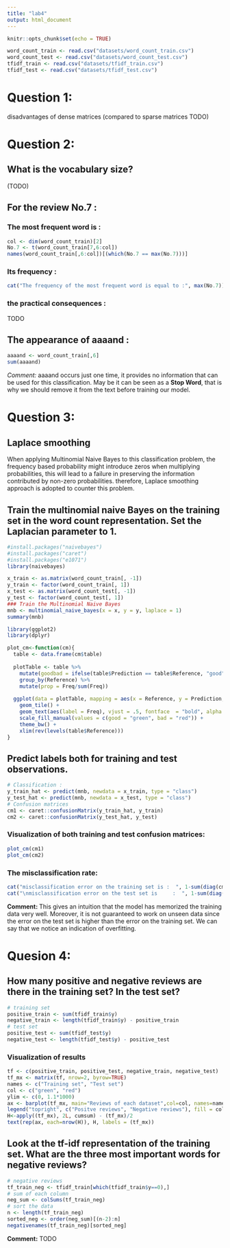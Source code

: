 ```yaml
---
title: "lab4"
output: html_document
---
```


```r
knitr::opts_chunk$set(echo = TRUE)
```



```r
word_count_train <- read.csv("datasets/word_count_train.csv")
word_count_test <- read.csv("datasets/word_count_test.csv")
tfidf_train <- read.csv("datasets/tfidf_train.csv")
tfidf_test <- read.csv("datasets/tfidf_test.csv")
```

# Question 1:
disadvantages of dense matrices (compared to sparse matrices TODO)


# Question 2:

## What is the vocabulary size? 

(TODO)

## For the review No.7 :

### The most frequent word is :

```r
col <- dim(word_count_train)[2]
No.7 <- t(word_count_train[7,6:col])
names(word_count_train[,6:col])[(which(No.7 == max(No.7)))]
```
### Its frequency :
```r
cat("The frequency of the most frequent word is equal to :", max(No.7))
```
### the practical consequences :
TODO

## The appearance of aaaand :
```r
aaaand <- word_count_train[,6]
sum(aaaand)
```
*Comment:*
aaaand occurs just one time, it provides no information that can be used for this classification. May be it can be seen as a **Stop Word**, that is why we should remove it from the text before training our model.

# Question 3:

## Laplace smoothing
When applying Multinomial Naive Bayes to this classification problem, the frequency based probability might introduce zeros when multiplying probabilities, this will lead to a failure in preserving the information contributed by non-zero probabilities.
therefore, Laplace smoothing approach is adopted to counter this problem.

## Train the multinomial naive Bayes on the training set in the word count representation. Set the Laplacian parameter to 1.
```r
#install.packages("naivebayes")
#install.packages("caret")
#install.packages("e1071")
library(naivebayes)
```

```r
x_train <- as.matrix(word_count_train[, -1])
y_train <- factor(word_count_train[, 1])
x_test <- as.matrix(word_count_test[, -1])
y_test <- factor(word_count_test[, 1])
### Train the Multinomial Naive Bayes
mnb <- multinomial_naive_bayes(x = x, y = y, laplace = 1)
summary(mnb)
```
```r
library(ggplot2)
library(dplyr)

plot_cm<-function(cm){
  table <- data.frame(cm$table)
  
  plotTable <- table %>%
    mutate(goodbad = ifelse(table$Prediction == table$Reference, "good", "bad")) %>%
    group_by(Reference) %>%
    mutate(prop = Freq/sum(Freq))
  
  ggplot(data = plotTable, mapping = aes(x = Reference, y = Prediction, fill = goodbad, alpha = prop)) +
    geom_tile() +
    geom_text(aes(label = Freq), vjust = .5, fontface  = "bold", alpha = 1) +
    scale_fill_manual(values = c(good = "green", bad = "red")) +
    theme_bw() +
    xlim(rev(levels(table$Reference)))
}
```
## Predict labels both for training and test observations.
```r
# Classification :
y_train_hat <- predict(mnb, newdata = x_train, type = "class")
y_test_hat <- predict(mnb, newdata = x_test, type = "class")
# Confusion matrices
cm1 <- caret::confusionMatrix(y_train_hat, y_train)
cm2 <- caret::confusionMatrix(y_test_hat, y_test)
```
### Visualization of both training and test confusion matrices:
```r
plot_cm(cm1)
plot_cm(cm2)
```
### The misclassification rate:
```r
cat("misclassification error on the training set is :  ", 1-sum(diag(cm1$table))/sum(cm1$table))
cat("\nmisclassification error on the test set is     :  ", 1-sum(diag(cm2$table))/sum(cm2$table))
```
**Comment: **
This gives an intuition that the model has memorized the training data very well.
Moreover, it is not guaranteed to work on unseen data since the error on the test set is higher than the error on the training set.
We can say that we notice an indication of overfitting.

# Quesion 4:

## How many positive and negative reviews are there in the training set? In the test set?
```r
# training set
positive_train <- sum(tfidf_train$y)
negative_train <- length(tfidf_train$y) - positive_train
# test set
positive_test <- sum(tfidf_test$y)
negative_test <- length(tfidf_test$y) - positive_test
```

### Visualization of results
```r
tf <- c(positive_train, positive_test, negative_train, negative_test)
tf_mx <- matrix(tf, nrow=2, byrow=TRUE)
names <- c("Training set", "Test set")
col <- c("green", "red")
ylim <- c(0, 1.1*1000)
ax <- barplot(tf_mx, main="Reviews of each dataset",col=col, names=names, ylim=ylim)
legend("topright", c("Positve reviews", "Negative reviews"), fill = col)
H<-apply((tf_mx), 2L, cumsum) - (tf_mx)/2
text(rep(ax, each=nrow(H)), H, labels = (tf_mx))
```
## Look at the tf-idf representation of the training set. What are the three most important words for negative reviews? 
```r
# negative reviews
tf_train_neg <- tfidf_train[which(tfidf_train$y==0),]
# sum of each column
neg_sum <- colSums(tf_train_neg)
# sort the data
n <- length(tf_train_neg)
sorted_neg <- order(neg_sum)[(n-2):n]
negativenames(tf_train_neg)[sorted_neg]
```
**Comment:** TODO


